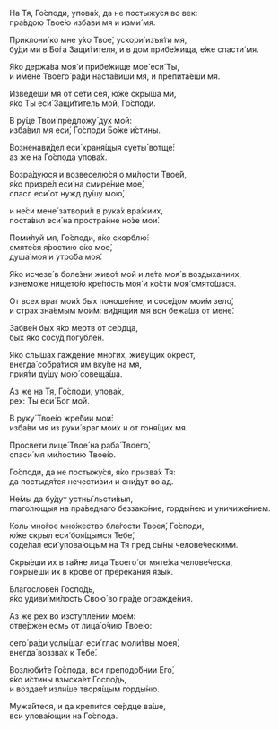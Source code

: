 На Тя, Го́споди, упова́х, да не постыжу́ся во век:  
пра́вдою Твое́ю изба́ви мя и изми́ мя.

Приклони́ ко мне у́хо Твое́, ускори́ изъя́ти мя,  
бу́ди ми в Бо́га Защи́тителя, и в дом прибе́жища, е́же спасти́ мя.

Я́ко держа́ва моя́ и прибе́жище мое́ еси́ Ты,  
и и́мене Твоего́ ра́ди наста́виши мя, и препита́еши мя.

Изведе́ши мя от се́ти сея́, ю́же скры́ша ми,  
я́ко Ты еси́ Защи́титель мой, Го́споди.

В ру́це Твои́ предложу́ дух мой:  
изба́вил мя еси́, Го́споди Бо́же и́стины.

Возненави́дел еси́ храня́щыя суеты́ вотще́:  
аз же на Го́спода упова́х.

Возра́дуюся и возвеселю́ся о ми́лости Твое́й,  
я́ко призре́л еси́ на смире́ние мое́,  
спасл еси́ от нужд ду́шу мою́,

и не́си мене́ затвори́л в рука́х вра́жиих,  
поста́вил еси́ на простра́нне но́зе мои́.

Поми́луй мя, Го́споди, я́ко скорблю́:  
смяте́ся я́ростию о́ко мое́,  
душа́ моя́ и утро́ба моя́.

Я́ко исчезе́ в боле́зни живо́т мой и ле́та моя́ в воздыха́ниих,  
изнемо́же нището́ю кре́пость моя́ и ко́сти моя́ смято́шася.

От всех враг мои́х бых поноше́ние, и сосе́дом мои́м зело́,  
и страх зна́емым мои́м: ви́дящии мя вон бежа́ша от мене́.

Забве́н бых я́ко мертв от се́рдца,  
бых я́ко сосу́д погубле́н.

Я́ко слы́шах гажде́ние мно́гих, живу́щих о́крест,  
внегда́ собра́тися им вку́пе на мя,  
прия́ти ду́шу мою́ совеща́ша.

Аз же на Тя, Го́споди, упова́х,  
рех: Ты еси́ Бог мой.

В руку́ Твое́ю жре́бии мои́:  
изба́ви мя из руки́ враг мои́х и от гоня́щих мя.

Просвети́ лице́ Твое́ на раба́ Твоего́,  
спаси́ мя ми́лостию Твое́ю.

Го́споди, да не постыжу́ся, я́ко призва́х Тя:  
да постыдя́тся нечести́вии и сни́дут во ад.

Не́мы да бу́дут устны́ льсти́выя,  
глаго́лющыя на пра́веднаго беззако́ние, горды́нею и уничиже́нием.

Коль мно́гое мно́жество бла́гости Твоея́, Го́споди,  
ю́же скрыл еси́ боя́щымся Тебе́,  
соде́лал еси́ упова́ющым на Тя пред сы́ны челове́ческими.

Скры́еши их в та́йне лица́ Твоего́ от мяте́жа челове́ческа,  
покры́еши их в кро́ве от пререка́ния язы́к.

Благослове́н Госпо́дь,  
я́ко удиви́ ми́лость Свою́ во гра́де огражде́ния.

Аз же рех во изступле́нии мое́м:  
отве́ржен есмь от лица́ о́чию Твое́ю:

сего́ ра́ди услы́шал еси́ глас моли́твы моея́,  
внегда́ воззва́х к Тебе́.

Возлюби́те Го́спода, вси преподо́бнии Его́,  
я́ко и́стины взыска́ет Госпо́дь,  
и воздае́т изли́ше творя́щым горды́ню.

Мужа́йтеся, и да крепи́тся се́рдце ва́ше,  
вси упова́ющии на Го́спода.
